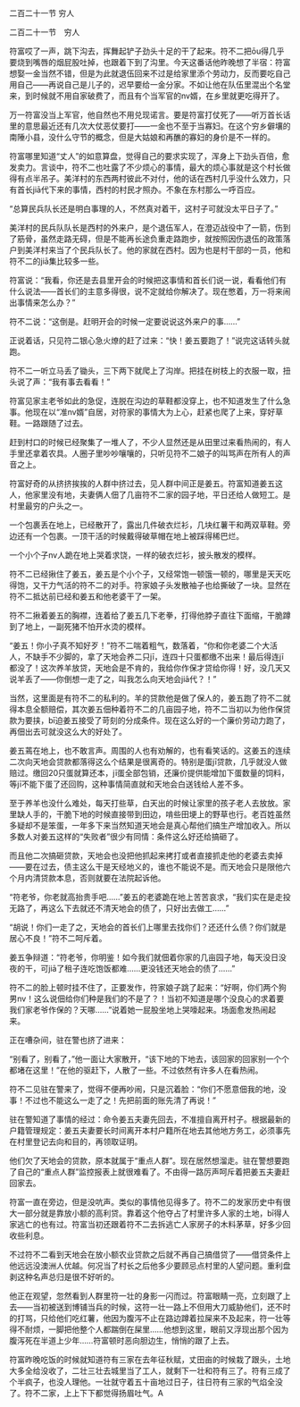 

二百二十一节 穷人

二百二十一节　穷人

符富哎了一声，跳下沟去，挥舞起铲子劲头十足的干了起来。符不二把ōu得几乎要烧到嘴唇的烟屁股吐掉，也跟着下到了沟里。今天这番话他昨晚想了半宿：符富想娶一金当然不错，但是为此就退伍回来不过是给家里添个劳动力，反而要吃自己用自己――再说自己是儿子的，迟早要给一金分家。不如让他在队伍里混出个名堂来，到时候就不用自家破费了，而且有个当军官的nv婿，在乡里就更吃得开了。

万一符富没当上军官，他自然也不用兑现诺言。要是符富打仗死了――听万首长话里的意思最近还有几次大仗恶仗要打――一金也不至于当寡妇。在这个穷乡僻壤的南陲小县，没什么守节的概念，但是大姑娘和再醮的寡妇的身价是不一样的。

符富哪里知道“丈人”的如意算盘，觉得自己的要求实现了，浑身上下劲头百倍，愈发卖力。言谈中，符不二也吐露了不少烦心的事情，最大的烦心事就是这个村长做得有点半吊子。美洋村的东西两村彼此不对付，他的话在西村几乎没什么效力，只有首长jiā代下来的事情，西村的村民才照办。不象在东村那么一呼百应。

“总算民兵队长还是明白事理的人，不然真对着干，这村子可就没太平日子了。”

美洋村的民兵队队长是西村的外来户，是个退伍军人，在澄迈战役中了一箭，伤到了筋骨，虽然走路无碍，但是不能再长途负重走路跑步，就按照因伤退伍的政策落户到美洋村来当了个民兵队长了。他的家就在西村。因为也是村干部的一员，他和符不二的jiā集比较多一些。

符富说：“我看，你还是去县里开会的时候把这事情和首长们说一说，看看他们有什么说法――首长们的主意多得很，说不定就给你解决了。现在憋着，万一将来闹出事情来怎么办？”

符不二说：“这倒是。赶明开会的时候一定要说说这外来户的事……”

正说着话，只见符二银心急火燎的赶了过来：“快！姜五要跑了！”说完这话转头就跑。

符不二一听立马丢了锄头，三下两下就爬上了沟岸。把挂在树枝上的衣服一取，扭头说了声：“我有事去看看！”

符富见家主老爷如此的急促，连脱在沟边的草鞋都没穿上，也不知道发生了什么急事。他现在以“准nv婿”自居，对符家的事情大为上心，赶紧也爬了上来，穿好草鞋。一路跟随了过去。

赶到村口的时候已经聚集了一堆人了，不少人显然还是从田里过来看热闹的，有人手里还拿着农具。人圈子里吵吵嚷嚷的，只听见符不二娘子的叫骂声在所有人的声音之上。

符富好奇的从挤挤挨挨的人群中挤过去，见人群中间正是姜五。符富知道姜五这人，他家里没有地，夫妻俩人佃了几亩符不二家的园子地，平日还给人做短工。是村里最穷的户头之一。

一个包裹丢在地上，已经散开了，露出几件破衣烂衫，几块红薯干和两双草鞋。旁边还有一个包裹。一顶干活的时候戴得破草帽在地上被踩得稀巴烂。

一个小个子nv人跪在地上哭着求饶，一样的破衣烂衫，披头散发的模样。

符不二已经揪住了姜五，姜五是个小个子，又经常饱一顿饿一顿的，哪里是天天吃得饱，又干力气活的符不二的对手。符家娘子头发散袖子也给撕破了一块。显然在符不二抵达前已经和姜五和他老婆干了一架。

符不二揪着姜五的胸襟，连着给了姜五几下老拳，打得他脖子直往下面缩，干脆蹲到了地上，一副死猪不怕开水烫的模样。

“姜五！你小子真不知好歹！”符不二喘着粗气，数落着，“你和你老婆二个大活人，不缺手不少脚的，拿了天地会养二只jī，连四十只蛋都缴不出来！最后得连jī都没了！这次养羊放贷，天地会是不肯的，我给你作保才贷给你得！好，没几天又说羊丢了――你倒想一走了之，叫我怎么向天地会jiā代？！”

当然，这里面是有符不二的私利的。羊的贷款他是做了保人的，姜五跑了符不二就得本息全额赔偿，其次姜五佃种着符不二的几亩园子地，符不二当初以为他作保贷款为要挟，bī迫姜五接受了苛刻的分成条件。现在这么好的一个廉价劳动力跑了，再佃出去可就没这么大的好处了。

姜五蔫在地上，也不敢言声。周围的人也有劝解的，也有看笑话的。这姜五的连续二次向天地会贷款都落得这么个结果是很离奇的。特别是蛋jī贷款，几乎就没人做赔过。缴回20只蛋就算还本，jī蛋全部包销，还廉价提供能增加下蛋数量的饲料，等jī不能下蛋了还回购，这种事情简直就和天地会白送钱给人差不多。

至于养羊也没什么难处，每天打些草，白天出的时候让家里的孩子老人去放放。家里缺人手的，干脆下地的时候直接带到田边，啃些田埂上的野草也行。老百姓虽然多疑却不是笨蛋，一年多下来当然知道天地会是真心帮他们搞生产增加收入。所以多数人对姜五这样的“失败者”很少有同情：条件这么好还给搞砸了。

而且他二次搞砸贷款，天地会也没把他抓起来拷打或者直接抓走他的老婆去卖掉――要在过去，债主这么干是天经地义的，谁也不能说不是。而天地会只是限他六个月内清贷款本息，否则就要在法院起诉他。

“符老爷，你老就高抬贵手吧……”姜五的老婆跪在地上苦苦哀求，“我们实在是走投无路了，再这么下去就还不清天地会的债了，只好出去做工……”

“胡说！你们一走了之，天地会的首长们上哪里去找你们？还还什么债？你们就是居心不良！”符不二呵斥着。

姜五争辩道：“符老爷，你明鉴！如今我们就佃着你家的几亩园子地，每天没日没夜的干，可jiā了租子连吃饱饭都难……更没钱还天地会的债了……”

符不二的脸上顿时挂不住了，正要发作，符家娘子跳了起来：“好啊，你们两个狗男nv！这么说佃给你们种是我们的不是了？！当初不知道是哪个没良心的求着要我们家老爷作保的？天哪……”说着她一屁股坐地上哭嚎起来。场面愈发热闹起来。

正在嘈杂间，驻在警也挤了进来：

“别看了，别看了，”他一面让大家散开，“该下地的下地去，该回家的回家别一个个都堵在这里！”在他的驱赶下，人散了一些。不过依然有许多人在看热闹。

符不二见驻在警来了，觉得不便再吵闹，只是沉着脸：“你们不愿意佃我的地，没事！不过也不能这么一走了之！先把前面的账先清了再说！”

驻在警知道了事情的经过：命令姜五夫妻先回去，不准擅自离开村子。根据最新的户籍管理规定：姜五夫妻要长时间离开本村户籍所在地去其他地方务工，必须事先在村里登记去向和目的，再领取证明。

他们欠了天地会的贷款，原本就属于“重点人群”。现在居然想溜走。驻在警想要跑了自己的“重点人群”监控报表上就很难看了。不由得一路厉声呵斥着把姜五夫妻赶回家去。

符富一直在旁边，但是没吭声。类似的事情他见得多了。符不二的发家历史中有很大一部分就是靠放小额的高利贷。靠着这个他夺占了村里许多人家的土地，bī得人家逃亡的也有过。符富当初还跟着符不二去拆逃亡人家房子的木料茅草，好多少回收些利息。

不过符不二看到天地会在放小额农业贷款之后就不再自己搞借贷了――借贷条件上他远远没澳洲人优越。何况当了村长之后他多少要顾忌点村里的人望问题。重利盘剥这种名声总归是很不好听的。

他正在观望，忽然看到人群里符一壮的身影一闪而过。符富眼睛一亮，立刻跟了上去――当初被送到博铺当兵的时候，这符一壮一路上不但用大刀威胁他们，还不时的打骂，只给他们吃红薯，他因为腹泻不止在路边蹲着拉屎来不及起来，符一壮等得不耐烦，一脚把他整个人都踹倒在屎里……他想到这里，眼前又浮现出那个因为腹泻死在半道上少年……符富顿时恶向胆边生，悄悄的跟了上去。

符富昨晚吃饭的时候就知道符有三家在去年征秋赋，丈田亩的时候栽了跟头，土地大多全给没收了，二壮三壮去城里当了工人，就剩下一壮和符有三了。符有三成了个半疯子，也没人理他。一壮就守着五十亩地过日子，往日符有三家的气焰全没了。符不二家，上上下下都觉得扬眉吐气。A

